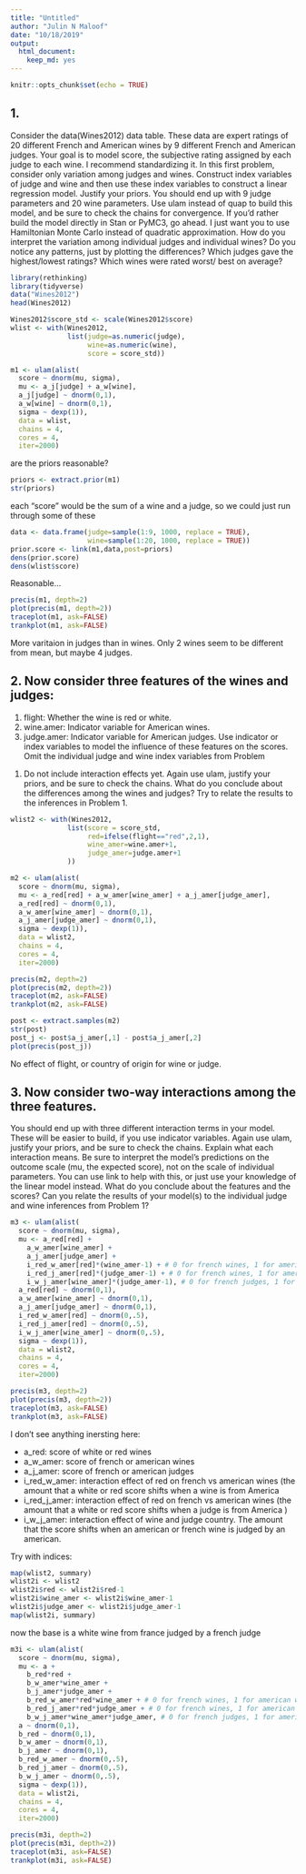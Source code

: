 ```yaml
---
title: "Untitled"
author: "Julin N Maloof"
date: "10/18/2019"
output: 
  html_document: 
    keep_md: yes
---
```


```r
knitr::opts_chunk$set(echo = TRUE)
```

## 1. 
Consider the data(Wines2012) data table. These data are expert ratings
of 20 different French and American wines by 9 different French and American judges. Your goal is to model score, the subjective rating assigned by
each judge to each wine. I recommend standardizing it.
In this first problem, consider only variation among judges and wines.
Construct index variables of judge and wine and then use these index variables to construct a linear regression model. Justify your priors. You should
end up with 9 judge parameters and 20 wine parameters. Use ulam instead of
quap to build this model, and be sure to check the chains for convergence. If
you’d rather build the model directly in Stan or PyMC3, go ahead. I just want
you to use Hamiltonian Monte Carlo instead of quadratic approximation.
How do you interpret the variation among individual judges and individual wines? Do you notice any patterns, just by plotting the differences?
Which judges gave the highest/lowest ratings? Which wines were rated worst/
best on average?

```r
library(rethinking)
library(tidyverse)
data("Wines2012")
head(Wines2012)
```




```r
Wines2012$score_std <- scale(Wines2012$score)
wlist <- with(Wines2012,
              list(judge=as.numeric(judge),
                   wine=as.numeric(wine),
                   score = score_std))
```

```r
m1 <- ulam(alist(
  score ~ dnorm(mu, sigma),
  mu <- a_j[judge] + a_w[wine],
  a_j[judge] ~ dnorm(0,1),
  a_w[wine] ~ dnorm(0,1),
  sigma ~ dexp(1)),
  data = wlist,
  chains = 4,
  cores = 4,
  iter=2000)
```

are the priors reasonable?
```r
priors <- extract.prior(m1)
str(priors)
```

each "score" would be the sum of a wine and a judge, so we could just run through some of these
```r
data <- data.frame(judge=sample(1:9, 1000, replace = TRUE), 
                   wine=sample(1:20, 1000, replace = TRUE))
prior.score <- link(m1,data,post=priors)
dens(prior.score)
dens(wlist$score)
```

Reasonable...

```r
precis(m1, depth=2)
plot(precis(m1, depth=2))
traceplot(m1, ask=FALSE)
trankplot(m1, ask=FALSE)
```

More varitaion in judges than in wines.  Only 2 wines seem to be different from mean, but maybe 4 judges.

## 2. Now consider three features of the wines and judges:
(1) flight: Whether the wine is red or white.
(2) wine.amer: Indicator variable for American wines.
(3) judge.amer: Indicator variable for American judges.
Use indicator or index variables to model the influence of these features on
the scores. Omit the individual judge and wine index variables from Problem
1. Do not include interaction effects yet. Again use ulam, justify your priors,
and be sure to check the chains. What do you conclude about the differences
among the wines and judges? Try to relate the results to the inferences in
Problem 1.

```r
wlist2 <- with(Wines2012,
              list(score = score_std,
                   red=ifelse(flight=="red",2,1),
                   wine_amer=wine.amer+1,
                   judge_amer=judge.amer+1
              ))

m2 <- ulam(alist(
  score ~ dnorm(mu, sigma),
  mu <- a_red[red] + a_w_amer[wine_amer] + a_j_amer[judge_amer],
  a_red[red] ~ dnorm(0,1),
  a_w_amer[wine_amer] ~ dnorm(0,1),
  a_j_amer[judge_amer] ~ dnorm(0,1),
  sigma ~ dexp(1)),
  data = wlist2,
  chains = 4,
  cores = 4,
  iter=2000)

```

```r
precis(m2, depth=2)
plot(precis(m2, depth=2))
traceplot(m2, ask=FALSE)
trankplot(m2, ask=FALSE)
```

```r
post <- extract.samples(m2)
str(post)
post_j <- post$a_j_amer[,1] - post$a_j_amer[,2]
plot(precis(post_j))
```


No effect of flight, or country of origin for wine or judge.

## 3. Now consider two-way interactions among the three features. 
You should end up with three different interaction terms in your model. These will be
easier to build, if you use indicator variables. Again use ulam, justify your
priors, and be sure to check the chains. Explain what each interaction means.
Be sure to interpret the model’s predictions on the outcome scale (mu, the
expected score), not on the scale of individual parameters. You can use link
to help with this, or just use your knowledge of the linear model instead.
What do you conclude about the features and the scores? Can you relate
the results of your model(s) to the individual judge and wine inferences from
Problem 1?

```r

m3 <- ulam(alist(
  score ~ dnorm(mu, sigma),
  mu <- a_red[red] + 
    a_w_amer[wine_amer] + 
    a_j_amer[judge_amer] + 
    i_red_w_amer[red]*(wine_amer-1) + # 0 for french wines, 1 for american wines
    i_red_j_amer[red]*(judge_amer-1) + # 0 for french wines, 1 for american wines
    i_w_j_amer[wine_amer]*(judge_amer-1), # 0 for french judges, 1 for american judges
  a_red[red] ~ dnorm(0,1),
  a_w_amer[wine_amer] ~ dnorm(0,1),
  a_j_amer[judge_amer] ~ dnorm(0,1),
  i_red_w_amer[red] ~ dnorm(0,.5),
  i_red_j_amer[red] ~ dnorm(0,.5),
  i_w_j_amer[wine_amer] ~ dnorm(0,.5),
  sigma ~ dexp(1)),
  data = wlist2,
  chains = 4,
  cores = 4,
  iter=2000)
```

```r
precis(m3, depth=2)
plot(precis(m3, depth=2))
traceplot(m3, ask=FALSE)
trankplot(m3, ask=FALSE)
```

I don't see anything inersting here:

* a_red: score of white or red wines
* a_w_amer: score of french or american wines
* a_j_amer: score of french or american judges
* i_red_w_amer: interaction effect of red on french vs american wines (the amount that a white or red score shifts when a  wine is from America 
* i_red_j_amer: interaction effect of red on french vs american wines (the amount that a white or red score shifts when a  judge is from America )
* i_w_j_amer: interaction effect of wine and judge country.  The amount that the score shifts when an american or french wine is judged by an american.

Try with indices:

```r
map(wlist2, summary)
wlist2i <- wlist2
wlist2i$red <- wlist2i$red-1
wlist2i$wine_amer <- wlist2i$wine_amer-1
wlist2i$judge_amer <- wlist2i$judge_amer-1
map(wlist2i, summary)
```

now the base is a white wine from france judged by a french judge
```r
m3i <- ulam(alist(
  score ~ dnorm(mu, sigma),
  mu <- a +
    b_red*red + 
    b_w_amer*wine_amer + 
    b_j_amer*judge_amer + 
    b_red_w_amer*red*wine_amer + # 0 for french wines, 1 for american wines
    b_red_j_amer*red*judge_amer + # 0 for french wines, 1 for american wines
    b_w_j_amer*wine_amer*judge_amer, # 0 for french judges, 1 for american judges
  a ~ dnorm(0,1),
  b_red ~ dnorm(0,1),
  b_w_amer ~ dnorm(0,1),
  b_j_amer ~ dnorm(0,1),
  b_red_w_amer ~ dnorm(0,.5),
  b_red_j_amer ~ dnorm(0,.5),
  b_w_j_amer ~ dnorm(0,.5),
  sigma ~ dexp(1)),
  data = wlist2i,
  chains = 4,
  cores = 4,
  iter=2000)
```

```r
precis(m3i, depth=2)
plot(precis(m3i, depth=2))
traceplot(m3i, ask=FALSE)
trankplot(m3i, ask=FALSE)
```

